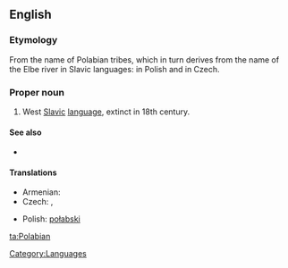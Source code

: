 ==English==
{{wikipedia|Polabian language}}

===Etymology===
From the name of Polabian tribes, which in turn derives from the name of the Elbe river in Slavic languages: {{term|Łaba|lang=pl}} in Polish and {{term|Labe|lang=cs}} in Czech.

===Proper noun===
{{en-proper noun}}

# West [[Slavic]] [[language]], extinct in 18th century.

====See also====
* {{langcat}}

====Translations====
{{trans-top|West Slavic language}}
* Armenian: {{t-|hy|պոլաբերեն|tr=polaberen}}
* Czech: {{t-|cs|polabština|f}}, {{t-|cs|drevjanština|f}}
{{trans-mid}}
* Polish: [[połabski]] {{m}}
{{trans-bottom}}

[[Category:Languages]]

[[ta:Polabian]]